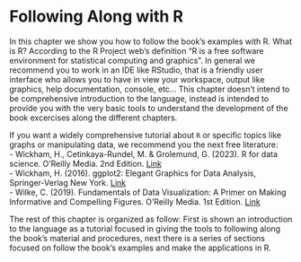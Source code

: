 # Following Along with R

In this chapter we show you how to follow the book's examples with R. What is R? According to the R Project web's definition "R is a free software environment for statistical computing and graphics". In general we recommend you to work in an IDE like RStudio, that is a friendly user interface who allows you to have in view your workspace, output like graphics, help documentation, console, etc... This chapter doesn't intend to be comprehensive introduction to the language, instead is intended to provide you with the very basic tools to understand the development of the book excercises along the different chapters.  

If you want a widely comprehensive tutorial about `R` or specific topics like graphs or manipulating data, we recommend you the next free literature:  
- Wickham, H., Cetinkaya-Rundel, M. & Grolemund, G. (2023). R for data science. O'Reilly Media. 2nd Edition. [Link](https://r4ds.hadley.nz/)  
- Wickham, H. (2016). ggplot2: Elegant Graphics for Data Analysis, Springer-Verlag New York. [Link](https://ggplot2-book.org/)  
- Wilke, C. (2019). Fundamentals of Data Visualization: A Primer on Making Informative and Compelling Figures. O'Reilly Media. 1st Edition. [Link](https://clauswilke.com/dataviz/)  

The rest of this chapter is organized as follow: First is shown an introduction to the language as a tutorial focused in giving the tools to following along the book's material and procedures, next there is a series of sections focused on follow the book's examples and make the applications in R.